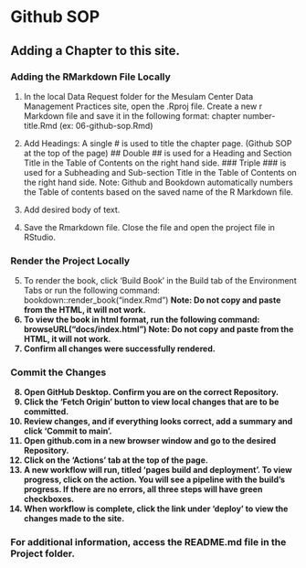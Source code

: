 # Github SOP 

## Adding a Chapter to this site. 

### Adding the RMarkdown File Locally
1. In the local Data Request folder for the Mesulam Center Data Management
Practices site, open the .Rproj file. Create a new r Markdown file and save it 
in the following format: \n
chapter number-title.Rmd (ex: 06-github-sop.Rmd)

2. Add Headings: \n
A single # is used to title the chapter page. (Github SOP at the top of the page) \n
## Double ## is used for a Heading and Section Title in the Table of Contents on 
the right hand side. \n
### Triple ### is used for a Subheading and Sub-section Title in the Table of Contents 
on the right hand side. \n
Note: Github and Bookdown automatically numbers the Table of contents based on the 
saved name of the R Markdown file. 

3. Add desired body of text. 

4. Save the Rmarkdown file. Close the file and open the project file in RStudio. 

### Render the Project Locally
5. To render the book, click 'Build Book' in the Build tab of the Environment
Tabs or run the following command: \n
bookdown::render_book("index.Rmd")
<b>Note: Do not copy and paste from the HTML, it will not work.<b/>   
6. To view the book in html format, run the following command: 
browseURL("docs/index.html")
<b>Note: Do not copy and paste from the HTML, it will not work.<b/>  
7. Confirm all changes were successfully rendered. 

### Commit the Changes
8. Open GitHub Desktop. Confirm you are on the correct Repository. 
9. Click the 'Fetch Origin' button to view local changes that are to be committed. 
10. Review changes, and if everything looks correct, add a summary and click 
'Commit to main'. 
11. Open github.com in a new browser window and go to the desired Repository. 
12. Click on the 'Actions' tab at the top of the page. 
13. A new workflow will run, titled 'pages build and deployment'. To view
progress, click on the action. You will see a pipeline with the build's progress. 
If there are no errors, all three steps will have green checkboxes. 
14. When workflow is complete, click the link under 'deploy' to view the changes
made to the site. 

### For additional information, access the README.md file in the Project folder. 